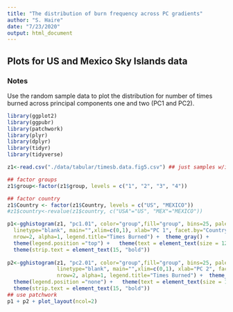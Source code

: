 ---
title: "The distribution of burn frequency across PC gradients"
author: "S. Haire"
date: "7/23/2020"
output: html_document
---
## Plots for US and Mexico Sky Islands data

### Notes
Use the random sample data to plot the distribution for number of times burned across principal components one and two (PC1 and PC2).   


```{r setup, include=FALSE, warning=FALSE}
library(ggplot2)
library(ggpubr)
library(patchwork)
library(plyr)
library(dplyr)
library(tidyr)
library(tidyverse)
```


```{r dataprep,  include=FALSE}
z1<-read.csv("./data/tabular/timesb.data.fig5.csv") ## just samples w/in burn perims

## factor groups
z1$group<-factor(z1$group, levels = c("1", "2", "3", "4"))

## factor country
z1$Country <- factor(z1$Country, levels = c("US", "MEXICO"))
#z1$country<-revalue(z1$country, c("USA"="US", "MEX"="MEXICO"))

```


```{r plottmsb, echo=FALSE, warning=FALSE, fig.height=6, fig.width=12}
p1<-gghistogram(z1, "pc1.01", color="group",fill="group", bins=25, palette="YlOrRd",
  linetype="blank", main="",xlim=c(0,1), xlab="PC 1", facet.by="Country", 
  nrow=2, alpha=1, legend.title="Times Burned") +  theme_gray() +  
  theme(legend.position ="top") +   theme(text = element_text(size = 12)) + 
  theme(strip.text = element_text(15, "bold"))  
  
p2<-gghistogram(z1, "pc2.01", color="group",fill="group", bins=25, palette="YlOrRd",
                linetype="blank", main="",xlim=c(0,1), xlab="PC 2", facet.by="Country", 
                nrow=2, alpha=1, legend.title="Times Burned") +  theme_gray() +  
  theme(legend.position ="none") +   theme(text = element_text(size = 12)) + 
  theme(strip.text = element_text(15, "bold"))
## use patchwork
p1 + p2 + plot_layout(ncol=2)
```


